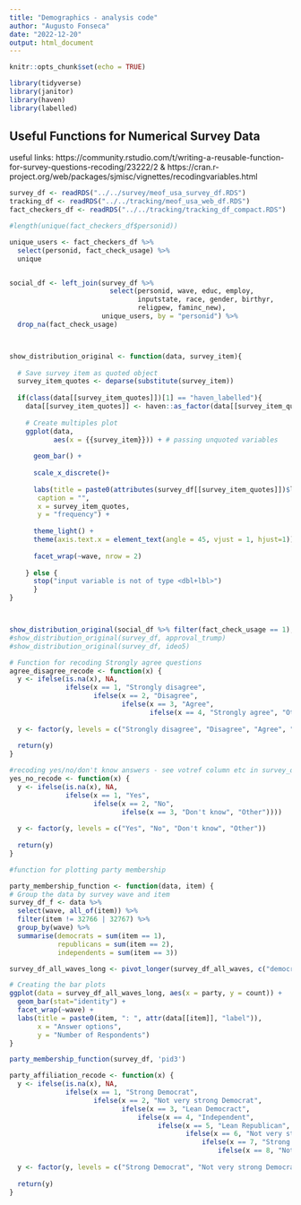 ```yaml
---
title: "Demographics - analysis code"
author: "Augusto Fonseca"
date: "2022-12-20"
output: html_document
---
```


```r
knitr::opts_chunk$set(echo = TRUE)

library(tidyverse)
library(janitor)
library(haven)
library(labelled)
```

## Useful Functions for Numerical Survey Data

useful links: https://community.rstudio.com/t/writing-a-reusable-function-for-survey-questions-recoding/23222/2 & https://cran.r-project.org/web/packages/sjmisc/vignettes/recodingvariables.html


```r

survey_df <- readRDS("../../survey/meof_usa_survey_df.RDS")
tracking_df <- readRDS("../../tracking/meof_usa_web_df.RDS")
fact_checkers_df <- readRDS("../../tracking/tracking_df_compact.RDS")

```


```r

#length(unique(fact_checkers_df$personid))

unique_users <- fact_checkers_df %>% 
  select(personid, fact_check_usage) %>%
  unique


social_df <- left_join(survey_df %>% 
                         select(personid, wave, educ, employ, 
                                inputstate, race, gender, birthyr,
                                religpew, faminc_new), 
                       unique_users, by = "personid") %>%
  drop_na(fact_check_usage)



show_distribution_original <- function(data, survey_item){
  
  # Save survey item as quoted object
  survey_item_quotes <- deparse(substitute(survey_item))
  
  if(class(data[[survey_item_quotes]])[1] == "haven_labelled"){
    data[[survey_item_quotes]] <- haven::as_factor(data[[survey_item_quotes]])
    
    # Create multiples plot
    ggplot(data,
           aes(x = {{survey_item}})) + # passing unquoted variables
      
      geom_bar() +
      
      scale_x_discrete()+
      
      labs(title = paste0(attributes(survey_df[[survey_item_quotes]])$label),
       caption = "",
       x = survey_item_quotes,
       y = "frequency") +
      
      theme_light() +
      theme(axis.text.x = element_text(angle = 45, vjust = 1, hjust=1)) +
      
      facet_wrap(~wave, nrow = 2)
    
    } else {
      stop("input variable is not of type <dbl+lbl>")
      }
}



show_distribution_original(social_df %>% filter(fact_check_usage == 1), faminc_new)
#show_distribution_original(survey_df, approval_trump)
#show_distribution_original(survey_df, ideo5)

```





```r
# Function for recoding Strongly agree questions
agree_disagree_recode <- function(x) {
  y <- ifelse(is.na(x), NA,
              ifelse(x == 1, "Strongly disagree",
                     ifelse(x == 2, "Disagree",
                            ifelse(x == 3, "Agree", 
                                   ifelse(x == 4, "Strongly agree", "Other")))))
  
  y <- factor(y, levels = c("Strongly disagree", "Disagree", "Agree", "Strongly agree", "Other"))
  
  return(y)
}
```

```r
#recoding yes/no/don't know answers - see votref column etc in survey_df
yes_no_recode <- function(x) {
  y <- ifelse(is.na(x), NA,
              ifelse(x == 1, "Yes",
                     ifelse(x == 2, "No",
                            ifelse(x == 3, "Don't know", "Other"))))
  
  y <- factor(y, levels = c("Yes", "No", "Don't know", "Other"))
  
  return(y)
}
```


```r
#function for plotting party membership

party_membership_function <- function(data, item) {
# Group the data by survey wave and item
survey_df_f <- data %>%
  select(wave, all_of(item)) %>%
  filter(item != 32766 | 32767) %>%
  group_by(wave) %>%
  summarise(democrats = sum(item == 1),
            republicans = sum(item == 2),
            independents = sum(item == 3))

survey_df_all_waves_long <- pivot_longer(survey_df_all_waves, c("democrats", "republicans", "independents"), names_to = "party", values_to = "count")

# Creating the bar plots
ggplot(data = survey_df_all_waves_long, aes(x = party, y = count)) +
  geom_bar(stat="identity") +
  facet_wrap(~wave) +  
  labs(title = paste0(item, ": ", attr(data[[item]], "label")),
       x = "Answer options",
       y = "Number of Respondents")
}

party_membership_function(survey_df, 'pid3')
```



```r
party_affiliation_recode <- function(x) {
  y <- ifelse(is.na(x), NA,
              ifelse(x == 1, "Strong Democrat",
                     ifelse(x == 2, "Not very strong Democrat",
                            ifelse(x == 3, "Lean Democract",
                                ifelse(x == 4, "Independent",
                                     ifelse(x == 5, "Lean Republican",
                                            ifelse(x == 6, "Not very strong Republican",
                                                ifelse(x == 7, "Strong Republican",
                                                    ifelse(x == 8, "Not sure", 'Other')))))))))
  
  y <- factor(y, levels = c("Strong Democrat", "Not very strong Democrat", "Lean Democract", "Independent", "Lean Republican", "Not very strong Republican", "Strong Republican", "Note sure", "Other"))
  
  return(y)
}
```


